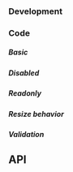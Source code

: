 
### Development

### Code

##### Basic

<TextareaPlayground height="12rem" />

##### Disabled

<TextareaDisabledPlayground height="12rem" />

##### Readonly

<TextareaReadonlyPlayground height="12rem" />

##### Resize behavior

<TextareaRowsColsPlayground height="12rem" />

##### Validation

<TextareaValidationPlayground height="32rem" />

## API

<PropsApi />
